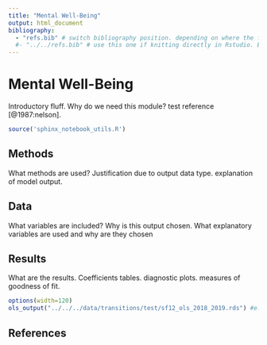 ```yaml
---
title: "Mental Well-Being"
output: html_document
bibliography: 
  - "refs.bib" # switch bibliography position. depending on where the file is being run. stick to this one when compiiling the website using the makefile
  #- "../../refs.bib" # use this one if knitting directly in Rstudio. Easier for debugging.
---
```


# Mental Well-Being


Introductory fluff. Why do we need this module? test reference [@1987:nelson]. 

```r
source('sphinx_notebook_utils.R')
```

## Methods

  What methods are used? Justification due to output data type. explanation of model output.
  
## Data
  
  What variables are included? Why is this output chosen. What explanatory variables are used and why are they chosen
  
## Results
  
  What are the results. Coefficients tables. diagnostic plots. measures of goodness of fit.


```r
options(width=120)
ols_output("../../../data/transitions/test/sf12_ols_2018_2019.rds") #e.g. ../../../data/transitions/test/housing_clm_2018_2019.rds
```


## References